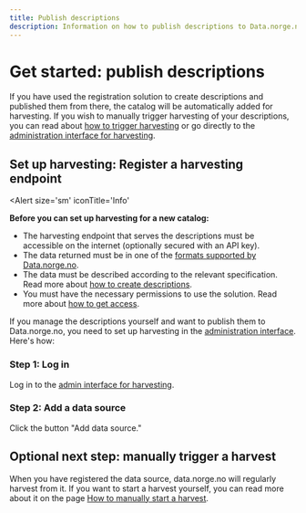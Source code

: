 ```yaml
---
title: Publish descriptions
description: Information on how to publish descriptions to Data.norge.no.
---
```


# Get started: publish descriptions

If you have used the registration solution to create descriptions and published them from there, the catalog will be automatically added for harvesting.
If you wish to manually trigger harvesting of your descriptions, you can read about [how to trigger harvesting](/docs/sharing-data/publishing-data-descriptions/4-triggering-harvest) or go directly to the [administration interface for harvesting](https://admin.fellesdatakatalog.digdir.no/data-sources).

## Set up harvesting: Register a harvesting endpoint

<Alert
    size='sm'
    iconTitle='Info'
>
**Before you can set up harvesting for a new catalog:**

-   The harvesting endpoint that serves the descriptions must be accessible on the internet (optionally secured with an API key).
-   The data returned must be in one of the [formats supported by Data.norge.no](/docs/sharing-data/publishing-data-descriptions/1-creating-descriptions-self).
-   The data must be described according to the relevant specification. Read more about [how to create descriptions](/docs/sharing-data/publishing-data-descriptions/1-creating-descriptions-self).
-   You must have the necessary permissions to use the solution. Read more about [how to get access](/docs/sharing-data/login-and-access).

</Alert>

If you manage the descriptions yourself and want to publish them to Data.norge.no, you need to set up harvesting in the [administration interface](https://admin.fellesdatakatalog.digdir.no/data-sources). Here's how:

### Step 1: Log in

Log in to the [admin interface for harvesting](https://admin.fellesdatakatalog.digdir.no/data-sources).

### Step 2: Add a data source

Click the button "Add data source."

## Optional next step: manually trigger a harvest

When you have registered the data source, data.norge.no will regularly harvest from it.
If you want to start a harvest yourself, you can read more about it on the page [How to manually start a harvest](/docs/sharing-data/publishing-data-descriptions/4-triggering-harvest).
